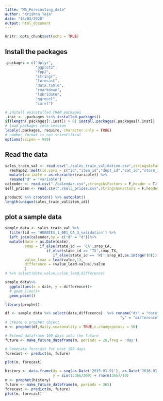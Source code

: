 ```yaml
---
title: "M5_Forecasting_data"
author: "Krishna Teja"
date: "14/03/2020"
output: html_document
---
```


```r
knitr::opts_chunk$set(echo = TRUE)
```

## Install the packages

```r
.packages = c("dplyr", 
              "ggplot2", 
              "fpp2",
              "stringr", 
              "forecast", 
              "data.table", 
              "rmarkdown", 
              "lubridate", 
              "ggrepel", 
              "caret")

# install uninstalled CRAN packages
.inst <- .packages %in% installed.packages()
if(length(.packages[!.inst]) > 0) install.packages(.packages[!.inst])
# load packages into session
lapply(.packages, require, character.only = TRUE)
# number format is non scientifical
options(scipen = 999)
```

## Read the data

```r
sales_train_val <- read.csv("./sales_train_validation.csv",stringsAsFactors = F,header = T) %>%  
  reshape2::melt(id.vars = c("id","item_id","dept_id","cat_id","store_id","state_id")) %>% 
  mutate(variable = as.character(variable)) %>% 
  rename("d" = "variable")
calender <- read.csv("./calendar.csv",stringsAsFactors = F,header = T)
sell_prices <- read.csv("./sell_prices.csv",stringsAsFactors = F,header = T)

productC %>% croston() %>% autoplot()
length(unique(sales_train_val$item_id))
```
## plot a sample data 

```r
sample_data <- sales_train_val %>% 
  filter(id == 'HOBBIES_1_001_CA_3_validation') %>% 
  left_join(calender,by = c("d" = "d"))%>% 
  mutate(date = as.Date(date),
         snap = if_else(state_id == 'CA',snap_CA,
                   if_else(state_id == 'TX',snap_TX,
                      if_else(state_id == 'WI',snap_WI,as.integer(0)))),
         value_lead = lead(value,1),
         difference = (value_lead-value)/value
         ) 
# %>% select(date,value,value_lead,difference)

sample_data%>% 
  ggplot(aes(x = date, y = difference))+
  # geom_line()+
  geom_point()
```

```r
library(prophet)

df <- sample_data %>% select(date,difference)  %>% rename("ds" = "date",
                                                     "y" = "difference") 
# Create a prophet object
m <- prophet(df,daily.seasonality = TRUE,n.changepoints = 50) 

# Extend dataframe 100 days into the future
future <- make_future_dataframe(m, periods = 28,freq = 'day')

# Generate forecast for next 100 days
forecast <- predict(m, future)

plot(m, forecast)

history <- data.frame(ds = seq(as.Date('2015-01-01'), as.Date('2016-01-01'), by = 'd'),
                      y = sin(1:366/200) + rnorm(366)/10)
m <- prophet(history)
future <- make_future_dataframe(m, periods = 365)
forecast <- predict(m, future)
plot(m, forecast)

```